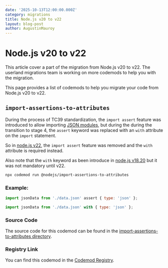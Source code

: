 ```yaml
---
date: '2025-10-13T12:00:00.000Z'
category: migrations
title: Node.js v20 to v22
layout: blog-post
author: AugustinMauroy
---
```


# Node.js v20 to v22

<AlertBox level="warning" title="!">
  This article cover a part of the migration from Node.js v20 to v22. The
  userland migrations team is working on more codemods to help you with the
  migration.
</AlertBox>

This page provides a list of codemods to help you migrate your code from Node.js v20 to v22.

## `import-assertions-to-attributes`

During the process of TC39 standardization, the `import assert` feature was introduced to allow importing [JSON modules](https://tc39.es/proposal-json-modules/), but during the during the transition to stage 4, the `assert` keyword was replaced with an `with` attribute on the `import` statement.

So in [node.js v22](https://nodejs.org/fr/blog/release/v22.0.0#other-notable-changes), the `import assert` feature was removed and the `with` attribute is required instead.

Also note that the `with` keyword as been introduce in [node.js v18.20](https://nodejs.org/fr/blog/release/v18.20.0#added-support-for-import-attributes) but it was not mandatory until v22.

```bash
npx codemod run @nodejs/import-assertions-to-attributes
```

### Example:

```js displayName="Before"
import jsonData from './data.json' assert { type: 'json' };
```

```js displayName="After"
import jsonData from './data.json' with { type: 'json' };
```

### Source Code

The source code for this codemod can be found in the [import-assertions-to-attributes directory](https://github.com/nodejs/userland-migrations/tree/main/recipes/import-assertions-to-attributes).

### Registry Link

You can find this codemod in the [Codemod Registry](https://app.codemod.com/registry/@nodejs/import-assertions-to-attributes).
